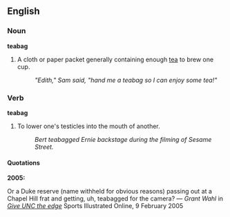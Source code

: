 ==English==

===Noun===
'''teabag'''

# A cloth or paper packet generally containing enough [[tea]] to brew one cup.
#:''"Edith," Sam said, "hand me a teabag so I can enjoy some tea!"''

===Verb===
'''teabag'''

# To lower one's testicles into the mouth of another.
#:''Bert teabagged Ernie backstage during the filming of Sesame Street.''

====Quotations====
'''2005:'''

Or a Duke reserve (name withheld for obvious reasons) passing out at a Chapel Hill frat and getting, uh, teabagged for the camera? &mdash; ''Grant Wahl'' in ''[http://sportsillustrated.cnn.com/2005/writers/grant_wahl/02/09/mailbag/index.html Give UNC the edge]''  Sports Illustrated Online, 9 February 2005